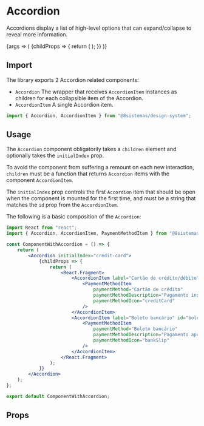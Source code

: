 
<Meta title="Molecules/Accordion" component={Accordion} />

# Accordion

Accordions display a list of high-level options that can expand/collapse to reveal more information.

<Canvas>
    <Story name="Accordion" args={{ initialIndex: "credit-card" }}>
        {args => (
            <Accordion {...args}>
                {childProps => {
                    return (
                        <Fragment>
                            <AccordionItem label="Cartão de crédito/débito" id="credit-card" {...childProps}>
                                <PaymentMethodItem
                                    title="Cartão de crédito"
                                    description="Pagamento instântaneo e seguro"
                                    icon="creditCard"
                                />
                            </AccordionItem>
                            <AccordionItem label="Boleto bancário" id="boleto" {...childProps}>
                                <PaymentMethodItem
                                    title="Boleto bancário"
                                    description="Pagamento aprovado em até dois dias úteis"
                                    icon="bankSlip"
                                />
                            </AccordionItem>
                        </Fragment>
                    );
                }}
            </Accordion>
        )}
    </Story>
</Canvas>

## Import

The library exports 2 Accordion related components:

-   `Accordion` The wrapper that receives `AccordionItem` instances as children for each collapsible item of the
    Accordion.
-   `AccordionItem` A single Accordion item.

```jsx
import { Accordion, AccordionItem } from "@8sistemas/design-system";
```

## Usage

The `Accordion` component obligatorily takes a `children` element and optionally takes the `initialIndex` prop.

To avoid the component from suffering a remount on each new interaction, `children` must be a function that returns
`Accordion` items with the component `AccordionItem`.

The `initialIndex` prop controls the first `Accordion` item that should be open when the component is mounted for the
first time, and must be a string that matches the `id` prop from the `AccordionItem`.

The following is a basic composition of the `Accordion`:

```jsx
import React from "react";
import { Accordion, AccordionItem, PaymentMethodItem } from "@8sistemas/design-system";

const ComponentWithAccordion = () => {
    return (
        <Accordion initialIndex="credit-card">
            {childProps => {
                return (
                    <React.Fragment>
                        <AccordionItem label="Cartão de crédito/débito" id="credit-card" {...childProps}>
                            <PaymentMethodItem
                                paymentMethod="Cartão de crédito"
                                paymentMethodDescription="Pagamento instântaneo e seguro"
                                paymentMethodIcon="creditCard"
                            />
                        </AccordionItem>
                        <AccordionItem label="Boleto bancário" id="boleto" {...childProps}>
                            <PaymentMethodItem
                                paymentMethod="Boleto bancário"
                                paymentMethodDescription="Pagamento aprovado em até dois dias úteis"
                                paymentMethodIcon="bankSlip"
                            />
                        </AccordionItem>
                    </React.Fragment>
                );
            }}
        </Accordion>
    );
};

export default ComponentWithAccordion;
```

## Props

<ArgsTable of={Accordion} />
